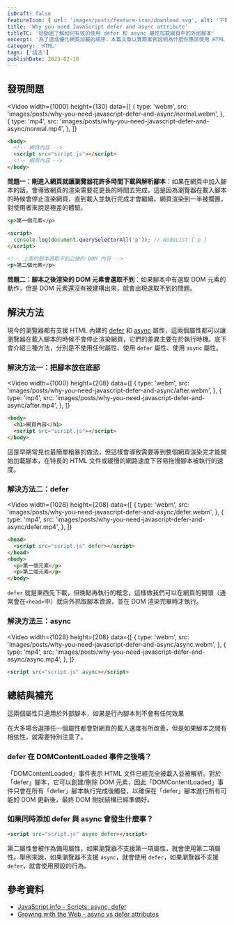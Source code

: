 ```yaml
---
isDraft: false
featureIcon: { url: 'images/posts/feature-icon/download.svg', alt: '下載符號' }
title: 'Why you need JavaScript defer and async attribute'
titleTC: '從動圖了解如何有效的使用 defer 和 async 屬性加載網頁中的外部腳本'
excerpt: '為了達成優化網頁加載的順序，本篇文章以實際案例說明為什麼你應該使用 HTML 內建的 `defer` 和 `async` 屬性，先從問題點出發再來到三種解決方案與比對。'
category: 'HTML'
tags: ['語法']
publishDate: 2023-02-10
---
```


## 發現問題

<Video
  width={1000}
  height={130}
  data={[
    {
      type: 'webm',
      src: 'images/posts/why-you-need-javascript-defer-and-async/normal.webm',
    },
    {
      type: 'mp4',
      src: 'images/posts/why-you-need-javascript-defer-and-async/normal.mp4',
    },
  ]}
></Video>

```html
<body>
  <!-- 網頁內容 -->
  <script src="script.js"></script>
  <!-- 網頁內容 -->
</body>
```

**問題一：剛進入網頁就讓瀏覽器花許多時間下載與解析腳本**：如果在網頁中加入腳本的話，會導致網頁的渲染需要花更長的時間去完成，這是因為瀏覽器在載入腳本的時候會停止渲染網頁，直到載入並執行完成才會繼續。網頁渲染到一半被擱置，對使用者來說是極差的體驗。

```html
<p>第一個元素</p>

<script>
  console.log(document.querySelectorAll('p')); // NodeList [ p ]
</script>

<!-- 上面的腳本選取不到之後的 DOM 內容 -->
<p>第二個元素</p>
```

**問題二：腳本之後渲染的 DOM 元素會選取不到**：如果腳本中有選取 DOM 元素的動作，但是 DOM 元素還沒有被建構出來，就會出現選取不到的問題。

## 解決方法

現今的瀏覽器都有支援 HTML 內建的 [defer](https://caniuse.com/?search=defer) 和 [async](https://caniuse.com/script-async) 屬性，這兩個屬性都可以讓瀏覽器在載入腳本的時候不會停止渲染網頁，它們的差異主要在於執行時機。底下會介紹三種方法，分別是不使用任何屬性、使用 `defer` 屬性、使用 `async` 屬性。

### 解決方法一：把腳本放在底部

<Video
  width={1000}
  height={208}
  data={[
    {
      type: 'webm',
      src: 'images/posts/why-you-need-javascript-defer-and-async/after.webm',
    },
    {
      type: 'mp4',
      src: 'images/posts/why-you-need-javascript-defer-and-async/after.mp4',
    },
  ]}
></Video>

```html
<body>
  <h1>網頁內容</h1>
  <script src="script.js"></script>
</body>
```

這是早期常見也最簡單粗暴的做法，但這樣會導致需要等到整個網頁渲染完才能開始加載腳本，在特長的 HTML 文件或緩慢的網路速度下容易拖慢腳本被執行的速度。

### 解決方法二：defer

<Video
  width={1028}
  height={208}
  data={[
    {
      type: 'webm',
      src: 'images/posts/why-you-need-javascript-defer-and-async/defer.webm',
    },
    {
      type: 'mp4',
      src: 'images/posts/why-you-need-javascript-defer-and-async/defer.mp4',
    },
  ]}
></Video>

```html
<head>
  <script src="script.js" defer></script>
</head>
<body>
  <p>第一個元素</p>
  <p>第二個元素</p>
</body>
```

`defer` 就是東西先下載，但晚點再執行的概念，這樣做我們可以在網頁的開頭（通常會在`<head>`中）就向外抓取腳本資源，並在 DOM 渲染完畢時才執行。

### 解決方法三：async

<Video
  width={1028}
  height={208}
  data={[
    {
      type: 'webm',
      src: 'images/posts/why-you-need-javascript-defer-and-async/async.webm',
    },
    {
      type: 'mp4',
      src: 'images/posts/why-you-need-javascript-defer-and-async/async.mp4',
    },
  ]}
></Video>

```html
<script src="script.js" async></script>
```

## 總結與補充

<Info type="warning">這兩個屬性只適用於外部腳本，如果是行內腳本則不會有任何效果</Info>

在大多場合選擇任一個屬性都會對網頁的載入速度有所改善，但是如果腳本之間有相依性，就需要特別注意了。

### defer 在 DOMContentLoaded 事件之後嗎？

「DOMContentLoaded」事件表示 HTML 文件已經完全被載入並被解析。對於「defer」腳本，它可以創建/刪除 DOM 元素，因此「DOMContentLoaded」事件只會在所有「defer」腳本執行完成後觸發，以確保在「defer」腳本進行所有可能的 DOM 更新後，最終 DOM 樹狀結構已經準備好。

### 如果同時添加 defer 與 async 會發生什麼事？

```html
<script src="script.js" async defer></script>
```

第二屬性會被作為備用屬性，如果瀏覽器不支援第一項屬性，就會使用第二項屬性。舉例來說，如果瀏覽器不支援 `async`，就會使用 `defer`，如果瀏覽器不支援 `defer`，就會使用預設的行為。

## 參考資料

- [JavaScript.info - Scripts: async, defer](https://javascript.info/script-async-defer)
- [Growing with the Web - async vs defer attributes](https://www.growingwiththeweb.com/2014/02/async-vs-defer-attributes.html#script)
